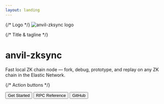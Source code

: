 ```yaml
---
layout: landing
---
```



<div style={{ textAlign: 'center', padding: '4rem 1rem' }}>
  {/* Logo */}
  <img
    src="/elastic_black.svg"
    alt="anvil-zksync logo"
    style={{ height: '80px', margin: '0 auto' }}
  />

{/* Title & tagline */}

<h1 style={{ fontSize: '3rem', margin: '2rem 0' }}>anvil-zksync</h1>
<p style={{ fontSize: '1.25rem', color: '#555' }}>
  Fast local ZK chain node — fork, debug, prototype, and replay on any ZK chain in the Elastic
  Network.
</p>

{/* Action buttons */}

  <div style={{ marginTop: '2rem', display: 'flex', justifyContent: 'center', gap: '1rem' }}>
    <Button href="/intro" variant="accent">
      Get Started
    </Button>
    <Button href="/rpc" variant="outline">
      RPC Reference
    </Button>
    <Button href="https://github.com/matter-labs/anvil-zksync" variant="ghost">
      GitHub
    </Button>
  </div>
</div>
